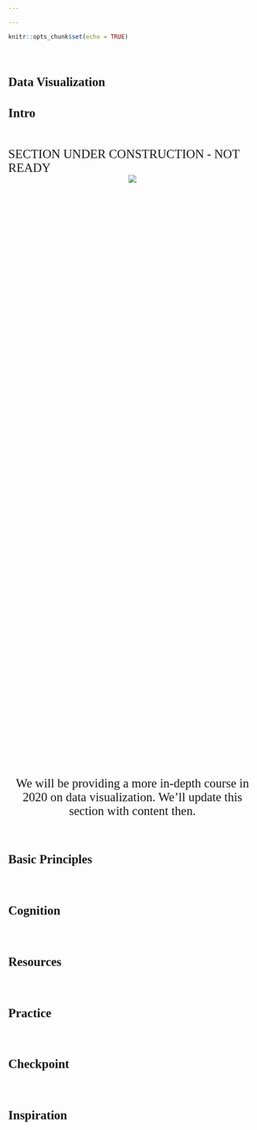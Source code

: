 ```yaml
---

---
```

<style>
@import url('https://fonts.googleapis.com/css?family=Scope+One&display=swap');
@import url('https://fonts.googleapis.com/css?family=Scope+One|Unica+One&display=swap&subset=latin-ext');
@import url('https://fonts.googleapis.com/css?family=Open+Sans&display=swap');

h1,h2 {font-family: 'Unica One', cursive;
  font-size: 25px;}
p2 {font-family: 'Unica One', cursive;
  font-size: 25px;}       
p {font-family: 'Open Sans', sans-serif;
  font-size: 15px;}   
</style>
  ```r
knitr::opts_chunk$set(echo = TRUE)
```
&nbsp;   


# Data Visualization {.tabset .tabset-fade}  

## Intro  

&nbsp;  

<p2>SECTION UNDER CONSTRUCTION - NOT READY</p2>
<br>
<center>
<div style="width:50%; height:30%">
![](construct.png)
</center>
<br>

<center><p2>We will be providing a more in-depth course in 2020 on data visualization. We'll update this section with content then.</p2></center>


&nbsp;  

## Basic Principles    

&nbsp;  

## Cognition  

&nbsp;  

## Resources  

&nbsp;  

## Practice    

&nbsp;  

## Checkpoint    

&nbsp;

## Inspiration  

&nbsp;
